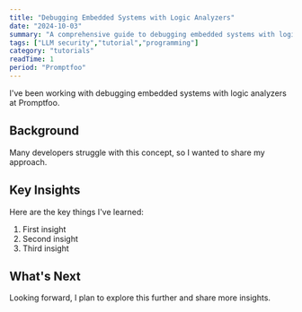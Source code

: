 ```yaml
---
title: "Debugging Embedded Systems with Logic Analyzers"
date: "2024-10-03"
summary: "A comprehensive guide to debugging embedded systems with logic analyzers. Learn the fundamentals and best practices."
tags: ["LLM security","tutorial","programming"]
category: "tutorials"
readTime: 1
period: "Promptfoo"
---
```


I've been working with debugging embedded systems with logic analyzers at Promptfoo.

## Background

Many developers struggle with this concept, so I wanted to share my approach.

## Key Insights

Here are the key things I've learned:

1. First insight
2. Second insight
3. Third insight

## What's Next

Looking forward, I plan to explore this further and share more insights.


